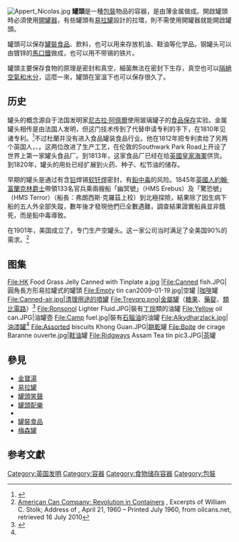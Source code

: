 {{Expand language|1=fr|time=2021-06-10T05:56:34+00:00}}
{{noteTA
|1=zh-hans:开罐器;zh-hant:開罐器;
|2=zh-hk:罐頭刀;zh-tw:開罐器;zh-cn:开罐器
|3=zh-hans:易拉罐;zh-hant:易開罐;
}}
{{about|金属罐头|玻璃罐头等食品罐装容器|罐裝食品}}
[[File:Appert_Nicolas.jpg|thumb]]
'''罐頭'''是一種[[包裝|包裝]]物品的容器，是由薄金属做成。開啟罐頭時必須使用[[開罐器|開罐器]]，有些罐頭有[[易拉罐|易拉罐]]設計的拉環，則不需使用開罐器就能開啟罐頭。

罐頭可以保存[[罐裝食品|罐裝食品]]、飲料，也可以用来存放机油、鞋油等化学品。钢罐头可以由镀锌的[[馬口鐵|馬口鐵]]做成，也可以用不带锡的铁片。

罐頭主要保存食物的原理是密封和真空，細菌無法在密封下生存，真空也可以[[隔絕空氣和水分|隔絕空氣和水分]]，這麼一來，罐頭在室溫下也可以保存很久了。

== 历史 ==
罐头的概念源自于法国发明家[[尼古拉·阿佩爾|尼古拉·阿佩爾]]使用玻璃罐子的[[食品保存|食品保存]]实验。金属罐头相传是由法国人{{tsl|en|Philippe de Girard||}}发明，但这门技术传到了代替申请专利的{{tsl|en|Peter Durand|彼得·杜蘭}}手下，在1810年见诸专利。<ref>{{cite web |last=Geoghegan |first=Tom |url=https://www.bbc.co.uk/news/magazine-21689069 |title=BBC News – The story of how the tin can nearly wasn't |publisher=Bbc.co.uk |date=2013-04-21 |access-date=2013-06-04 |url-status=live |archive-url=https://web.archive.org/web/20130606174323/http://www.bbc.co.uk/news/magazine-21689069 |archive-date=2013-06-06 }}</ref>不过杜蘭并没有进入食品罐装食品行业。他在1812年把专利卖给了另两个英国人，{{tsl|en|Bryan Donkin|布莱恩·唐金|}}、{{tsl|en|John Hall (canner)|约翰·霍尔 (罐头)|约翰·霍尔}}。这两位改进了生产工艺，在伦敦的Southwark Park Road上开设了世界上第一家罐头食品厂。到1813年，这家食品厂已经在给[[英國皇家海軍|英國皇家海軍]]供货。到1820年，罐头的用处已经扩展到火药、种子、松节油的储存。

早期的罐头是通过有含[[铅|铅]]焊锡[[软钎焊|软钎焊]]密封，有[[鉛中毒|鉛中毒]]的风险。1845年[[英國人|英國人]][[約翰·富蘭克林|約翰·富蘭克林]][[爵士|爵士]]帶領133名官兵乘兩艘船「幽冥號」（HMS Erebus）及「驚恐號」（HMS Terror）（船長：弗朗西斯·克羅茲上校）到北極探險，結果除了因生病下船的五人外全部失蹤，數年後才發現他們已全數遇難，調查結果證實船員並非餓死，而是鉛中毒導致。

在1901年，美国成立了{{tsl|en|American Can Company|美国罐头公司}}，专门生产空罐头。这一家公司当时满足了全美国90%的需求。<ref>[http://www.oilcans.net/Research/American-Can-Company-1960.html American Can Company: Revolution in Containers] {{webarchive|url=https://web.archive.org/web/20090715084240/http://www.oilcans.net/Research/American-Can-Company-1960.html |date=2009-07-15 }}, Excerpts of William C. Stolk; Address of {{tsl|en|The Newcomen Society of North America||}}, April 21, 1960 – Printed July 1960, from oilcans.net, retrieved 16 July 2010</ref>

== 图集 ==

<gallery>
File:HK Food Grass Jelly Canned with Tinplate a.jpg
|File:Canned fish.JPG|圓角長方形易拉罐式的罐頭
File:Empty tin can2009-01-19.jpg|空罐
|[[咖啡|咖啡]]罐
File:Canned-air.jpg|清理用途的噴罐
File:Trevqrp.png|金屬罐（[[糖果|糖果]]、[[藥錠|藥錠]]、[[類比電路|類比電路]]）<ref name="Soroka">{{Cite book| last = Soroka| first = W| title = Illustrated Glossary of Packaging Terminology| publisher = Institute of Packaging Professionals| edition = Second| url = http://www.iopp.org/i4a/pages/Index.cfm?pageID=1| access-date = 2015-10-25| archive-date = 2011-01-29| archive-url = https://web.archive.org/web/20110129074725/http://www.iopp.org/i4a/pages/Index.cfm?pageID=1| dead-url = yes}}</ref>
File:Ronsonol Lighter Fluid.JPG|裝有[[丁烷|丁烷]]類的油罐
File:Yellow oil can.JPG|油罐壺
File:Camp fuel.jpg|裝有[[石腦油|石腦油]]的油罐
File:Alkydharzlack.jpg|油漆罐<ref name="Soroka"/>
File:Assorted biscuits Khong Guan.JPG|[[餅乾|餅乾]]罐
File:Boite de cirage Baranne ouverte.jpg|[[鞋油|鞋油]]罐
File:Ridgways Assam Tea tin pic3.JPG|[[茶|茶]]罐
</gallery>

== 參見 ==
{{colbegin}}
* [[金宝汤公司|金寶湯]]
* [[易拉罐|易拉罐]]
* [[罐頭笑聲|罐頭笑聲]]
* [[罐頭音樂|罐頭配樂]]
* {{tsl|de|Konservendose|德國罐頭}}
* [[罐裝食品|罐裝食品]]
* [[梅森罐|梅森罐]]
{{colend}}

== 参考文獻 ==
{{reflist|2}}
{{commonscat|Canned food}}

{{包裝}}

{{Authority control}}
[[Category:英国发明|Category:英国发明]]
[[Category:容器|Category:容器]]
[[Category:食物储存容器|Category:食物储存容器]]
[[Category:包裝|Category:包裝]]